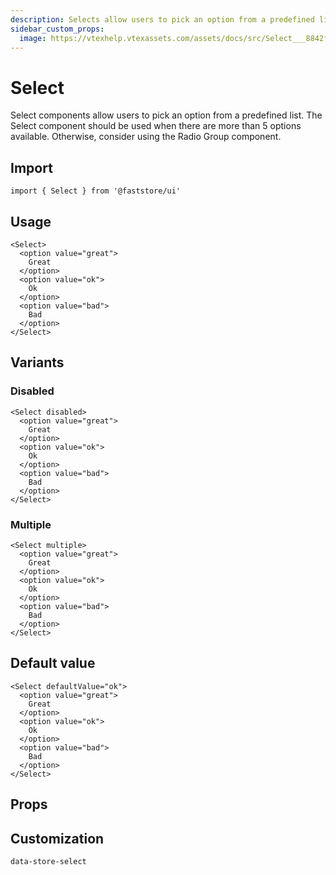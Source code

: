 ```yaml
---
description: Selects allow users to pick an option from a predefined list.
sidebar_custom_props: 
  image: https://vtexhelp.vtexassets.com/assets/docs/src/Select___8842f3b6522c3e8db0a887b3f216a6ab.png
---
```



# Select

Select components allow users to pick an option from a predefined list. The Select component should be used when there are more than 5 options available. Otherwise, consider using the Radio Group component.

## Import

```tsx
import { Select } from '@faststore/ui'
```

## Usage

```tsx live
<Select>
  <option value="great">
    Great
  </option>
  <option value="ok">
    Ok
  </option>
  <option value="bad">
    Bad
  </option>
</Select>
```

## Variants

### Disabled

```tsx live
<Select disabled>
  <option value="great">
    Great
  </option>
  <option value="ok">
    Ok
  </option>
  <option value="bad">
    Bad
  </option>
</Select>
```

### Multiple

```tsx live
<Select multiple>
  <option value="great">
    Great
  </option>
  <option value="ok">
    Ok
  </option>
  <option value="bad">
    Bad
  </option>
</Select>
```

## Default value

```tsx live
<Select defaultValue="ok">
  <option value="great">
    Great
  </option>
  <option value="ok">
    Ok
  </option>
  <option value="bad">
    Bad
  </option>
</Select>
```

## Props

<PropsSection name="Select" />

## Customization

`data-store-select`
